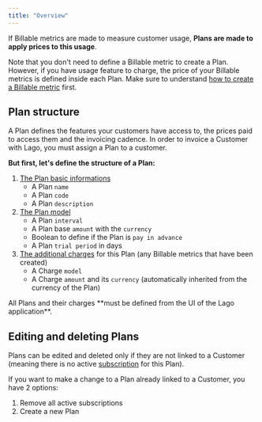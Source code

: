 ```yaml
---
title: "Overview"
---
```


If Billable metrics are made to measure customer usage, **Plans are made to
apply prices to this usage**.

Note that you don't need to define a Billable metric to create a Plan. However,
if you have usage feature to charge, the price of your Billable metrics is
defined inside each Plan. Make sure to understand
[how to create a Billable metric](/docs/guide/billable-metrics/overview) first.

## Plan structure[](#plan-structure "Direct link to heading")

A Plan defines the features your customers have access to, the prices paid to
access them and the invoicing cadence. In order to invoice a Customer with Lago,
you must assign a Plan to a customer.

**But first, let's define the structure of a Plan:**

1. [The Plan basic informations](#plan-structure)
   - A Plan `name`
   - A Plan `code`
   - A Plan `description`
2. [The Plan model](/docs/guide/plans/plan-model)
   - A Plan `interval`
   - A Plan base `amount` with the `currency`
   - Boolean to define if the Plan is `pay in advance`
   - A Plan `trial period` in days
3. [The additional charges](/docs/guide/plans/charges) for this Plan (any
   Billable metrics that have been created)
   - A Charge `model`
   - A Charge `amount` and its `currency` (automatically inherited from the
     currency of the Plan)

<Info>
  All Plans and their charges **must be defined from the UI of the Lago
  application**.
</Info>

## Editing and deleting Plans[](#editing-and-deleting-plans "Direct link to heading")

Plans can be edited and deleted only if they are not linked to a Customer
(meaning there is no active [subscription](/docs/guide/plans/subscription) for
this Plan).

If you want to make a change to a Plan already linked to a Customer, you have 2
options:

1. Remove all active subscriptions
2. Create a new Plan
